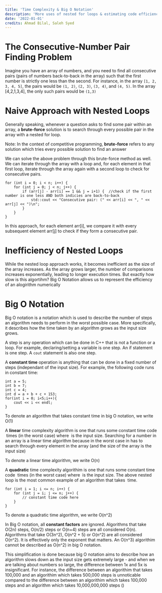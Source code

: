 ```yaml
---
title: 'Time Complexity & Big O Notation'
description: 'More uses of nested for loops & estimating code efficiency'
date: '2022-01-01'
credits: Ahmad Bilal, Saleh Syed
---
```

# The Consecutive-Number Pair Finding Problem
Imagine you have an array of numbers, and you need to find all consecutive pairs (pairs of numbers back-to-back in the array) such that the first number is strictly one less than the second. For instance, in the array `[1, 2, 3, 4, 5]`, the pairs would be `(1, 2)`, `(2, 3)`, `(3, 4)`, and `(4, 5)`. In the array [4,2,1,3,4], the only such pairs would be `(1,3)`

# Naive Approach with Nested Loops
Generally speaking, whenever a question asks to find some pair within an array, a **brute-force** solution is to search through every possible pair in the array with a nested for loop. 

Note: In the context of competitive programming, **brute-force** refers to any solution which tries every possible solution to find an answer

We can solve the above problem through this brute-force method as well. We can iterate through the array with a loop and, for each element in that first loop, iterate through the array again with a second loop to check for consecutive pairs.

```int n = arr.size();
for (int i = 0; i < n; i++) {
    for (int j = 0; j < n; j++) {
        if (arr[j] - arr[i] == 1 && j = i+1) {  //check if the first number is one less AND both indicies are back-to-back
            std::cout << "Consecutive pair: (" << arr[i] << ", " << arr[j] << ")\n";
        }
    }
}
```
In this approach, for each element arr[i], we compare it with every subsequent element arr[j] to check if they form a consecutive pair.

# Inefficiency of Nested Loops
While the nested loop approach works, it becomes inefficient as the size of the array increases. As the array grows larger, the number of comparisons increases exponentially, leading to longer execution times. But exactly how slow is this algortihm? Big O Notation allows us to represent the efficiency of an alogirithm numerically

# Big O Notation
Big O notation is a notation which is used to describe the number of steps an algorithm needs to perform in the worst possible case. More specifically, it describes how the time taken by an algorithm grows as the input size grows.

A step is any operation which can be done in C++ that is not a function or a loop. For example, declaring/setting a variable is one step. An if statement is one step. A `cout` statement is also one step. 

A **constant time** operation is anything that can be done in a fixed number of steps (independant of the input size). For example, the following code runs in constant time:

```
int a = 5;
int b = 7;
int c = 4;
int d = a + b + c + 153;
for(int i = 0; i<5;i++){
    cout << i << endl;
}
```

To denote an algorithm that takes constant time in big O notation, we write O(1)

A **linear** time complexity algorithm is one that runs some constant time code <Math inline>n</Math> times (in the worst case) where <Math inline>n</Math> is the input size. Searching for a number in an array is a linear time algorithm because in the worst case in has to search through every element in the array (and the size of the array is the input size)

To denote a linear time algorithm, we write O(n)

A **quadratic** time complexity algorithim is one that runs some constant time code <Math inline>n^2</Math> times (in the worst case) where <Math inline>n</Math> is the input size. The above nested loop is the most common example of an algorithm that takes <Math inline>n^2</Math> time. 
```
for (int i = 1; i <= n; i++) {
	for (int j = i; j <= n; j++) {
		// constant time code here
	}
}
```

To denote a quadratic time algorithm, we write O(n^2)


In Big O notation, all **constant factors** are ignored. Algorithms that take O(2n) steps, O(n/2) steps or O(n+4) steps are all considered O(n). Algorithms that take O(3n^2), O(n^2 + 5) or O(n^2) are all considered O(n^2). It is effectively only the exponent that matters. An O(n^3) algorithim cannot be described as O(n^2) in big O notation. 

This simplification is done because big O notation aims to describe how an algorithm slows down as the input size gets extremely large - and when we are talking about numbers so large, the difference between 1x and 5x is insignificant. For instance, the difference between an algorithim that takes 100,000 and an algorithim which takes 500,000 steps is unnoticable compared to the difference between an algorithim which takes 100,000 steps and an algorithm which takes 10,000,000,000 steps (<Math inline>100,000^2</Math>)
